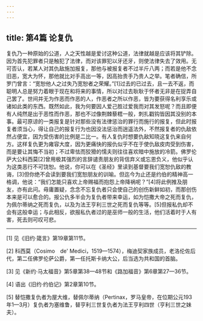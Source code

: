 ```yaml
---
---
---
```

title: 第4篇 论复仇
---




复仇乃一种原始的公道，人之天性越是爱讨这种公道，法律就越是应该将其铲除。因为首先犯罪者只是触犯了法律，而对该罪犯以牙还牙，则使法律失去了效用。无可否认，若某人对其仇敌施加报复，那他与被报复者不过半斤八两；而若是他不念旧恶，宽大为怀，那他就比对手高出一等，因高抬贵手乃贵人之举。笔者确信，所罗门曾言：“宽恕他人之过失乃宽恕者之荣耀。”[1]过去的已过去，且一去不返，而聪明人总是努力着眼于现在和将来的事情，所以对过去耿耿于怀者无非是在捉弄自己罢了。世间并无为作恶而作恶的人，作恶者之所以作恶，皆为要获得名利享乐或诸如此类的东西。既然如此，我为何要因人爱己胜过爱我而对其发怒呢？而且即便有人纯然是出于恶性而作恶，那也不过像荆棘藜楛一般，刺扎戳钩皆因其没别的本事。最可原谅的一类报复是针对那些没有法律惩治的罪行而施行的报复，但此时报复者须当心，得让自己的报复行为也因没法惩治而逍遥法外，不然报复者的仇敌依然占便宜，因为受伤害的比例是二比一。有人复仇时想要仇敌知晓这复仇来自何方。这样复仇更为雍容大度，因为更痛快的报仇似乎不在于使仇敌皮肉受到伤害，而是要让其悔不当初；不过卑怯而狡猾的懦夫则往往喜欢暗中施放的冷箭。佛罗伦萨大公科西莫[2]曾用极其强烈的言辞谴责朋友的背信弃义或忘恩负义，他似乎认为这类恶行不可饶恕。他说，你可以在《圣经》里读到基督要我们宽恕仇敌的教诲，[3]但你绝不会读到要我们宽恕朋友的训喻。但迄今为止还是约伯的精神高一格调，他说：“我们怎能只喜欢上帝赐福而抱怨上帝降祸呢？”[4]将此例推及朋友，亦有此问。毋庸置疑，念念不忘复仇者只会使自己的创伤新鲜如初，而那创伤本来是可以愈合的。报公仇多半会为复仇者带来幸运，如为恺撒大帝之死而复仇，为佩尔蒂纳之死而复仇，以及为法王亨利三世之死而复仇等等。[5]但报私仇却不会有这般幸运；与此相反，欲报私仇者过的是巫师一般的生活，他们活着时于人有害，死去则可叹可悲。





* * *



[1] 见《旧约·箴言》第19章第11节。

[2] 科西莫（Cosimo　de' Medici，1519—1574），梅迪契家族成员，老洛伦佐后代，第二任佛罗伦萨公爵，第一任托斯卡纳大公，后当选为共和国的首脑。

[3] 见《新约·马太福音》第5章第38—48节和《路加福音》第6章第27—36节。

[4] 语出《旧约·约伯记》第2章第10节。

[5] 替恺撒复仇者为屋大维，替佩尔蒂纳（Pertinax，罗马皇帝，在位期公元193年1—3月）复仇者为塞维鲁，替亨利三世复仇者为法王亨利四世（亨利三世之妹夫）。